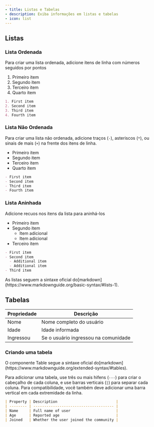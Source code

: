 ```yaml
---
- title: Listas e Tabelas
- description: Exiba informações em listas e tabelas
- icon: list
---
```


## Listas

### Lista Ordenada

Para criar uma lista ordenada, adicione itens de linha com números seguidos por pontos

1. Primeiro item
2. Segundo item
3. Terceiro item
4. Quarto item

```md
1. First item
2. Second item
3. Third item
4. Fourth item
```

### Lista Não Ordenada

Para criar uma lista não ordenada, adicione traços (`-`), asteriscos (`*`), ou sinais de mais (`+`) na frente dos itens de linha.

* Primeiro item
* Segundo item
* Terceiro item
* Quarto item

```md
- First item
- Second item
- Third item
- Fourth item
```

### Lista Aninhada

Adicione recuos nos itens da lista para aninhá-los

* Primeiro item
* Segundo item
  * Item adicional
  * Item adicional
* Terceiro item

```md
- First item
- Second item
  - Additional item
  - Additional item
- Third item
```

<Tip>
  As listas seguem a sintaxe oficial do[markdown](https://www.markdownguide.org/basic-syntax/#lists-1).
</Tip>

## Tabelas

| Propriedade | Descrição                            |
| ----------- | ------------------------------------ |
| Nome        | Nome completo do usuário             |
| Idade       | Idade informada                      |
| Ingressou   | Se o usuário ingressou na comunidade |

### Criando uma tabela

<Tip>
  O componente Table segue a sintaxe oficial do[markdown](https://www.markdownguide.org/extended-syntax/#tables).
</Tip>

Para adicionar uma tabela, use três ou mais hifens (`---`) para criar o cabeçalho de cada coluna, e use barras verticais (`|`) para separar cada coluna. Para compatibilidade, você também deve adicionar uma barra vertical em cada extremidade da linha.

```md
| Property | Description                           |
| -------- | ------------------------------------- |
| Name     | Full name of user                     |
| Age      | Reported age                          |
| Joined   | Whether the user joined the community |
```
